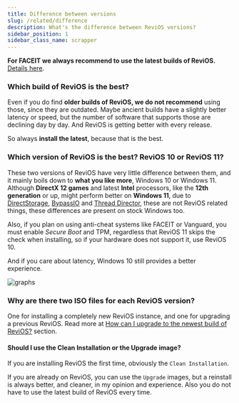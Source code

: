 ```yaml
---
title: Difference between versions
slug: /related/difference
description: What's the difference between ReviOS versions?
sidebar_position: 1
sidebar_class_name: scrapper
---
```


**For FACEIT we always recommend to use the latest builds of ReviOS.** [Details here](/faq/related/faceit).

### Which build of ReviOS is the best?

Even if you do find **older builds of ReviOS, we do not recommend** using those, since they are outdated. Maybe ancient builds have a slightly better latency or speed, but the number of software that supports those are declining day by day. And ReviOS is getting better with every release.

So always **install the latest**, because that is the best.

### Which version of ReviOS is the best? ReviOS 10 or ReviOS 11?

These two versions of ReviOS have very little difference between them, and it mainly boils down to **what you like more**, Windows 10 or Windows 11. Although **DirectX 12 games** and latest **Intel** processors, like the **12th generation** or up, might perform better on **Windows 11**, due to [DirectStorage](https://www.thewindowsclub.com/what-is-directstorage-in-windows), [BypassIO](https://docs.microsoft.com/en-us/windows-hardware/drivers/ifs/bypassio) and [Thread Director](https://www.anandtech.com/show/16881/a-deep-dive-into-intels-alder-lake-microarchitectures/2), these are not ReviOS related things, these differences are present on stock Windows too.

Also, if you plan on using anti-cheat systems like FACEIT or Vanguard, you must enable *Secure Boot* and TPM, regardless that ReviOS 11 skips the check when installing, so if your hardware does not support it, use ReviOS 10.

And if you care about latency, Windows 10 still provides a better experience.

![graphs](../img/latency.png)

### Why are there two ISO files for each ReviOS version?

One for installing a completely new ReviOS instance, and one for upgrading a previous ReviOS. Read more at [How can I upgrade to the newest build of ReviOS?](/faq/upgrade) section.

#### Should I use the Clean Installation or the Upgrade image?

If you are installing ReviOS the first time, obviously the `Clean Installation`.

If you are already on ReviOS, you can use the `Upgrade` images, but a reinstall is always better, and cleaner, in my opinion and experience. Also you do not have to use the latest build of ReviOS every time.